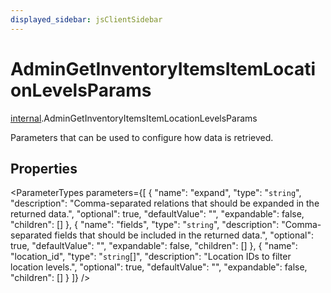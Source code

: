 ```yaml
---
displayed_sidebar: jsClientSidebar
---
```



# AdminGetInventoryItemsItemLocationLevelsParams

[internal](../../modules/internal.mdx).AdminGetInventoryItemsItemLocationLevelsParams

Parameters that can be used to configure how data is retrieved.

## Properties

<ParameterTypes parameters={[
  {
    "name": "expand",
    "type": "`string`",
    "description": "Comma-separated relations that should be expanded in the returned data.",
    "optional": true,
    "defaultValue": "",
    "expandable": false,
    "children": []
  },
  {
    "name": "fields",
    "type": "`string`",
    "description": "Comma-separated fields that should be included in the returned data.",
    "optional": true,
    "defaultValue": "",
    "expandable": false,
    "children": []
  },
  {
    "name": "location_id",
    "type": "`string`[]",
    "description": "Location IDs to filter location levels.",
    "optional": true,
    "defaultValue": "",
    "expandable": false,
    "children": []
  }
]} />
